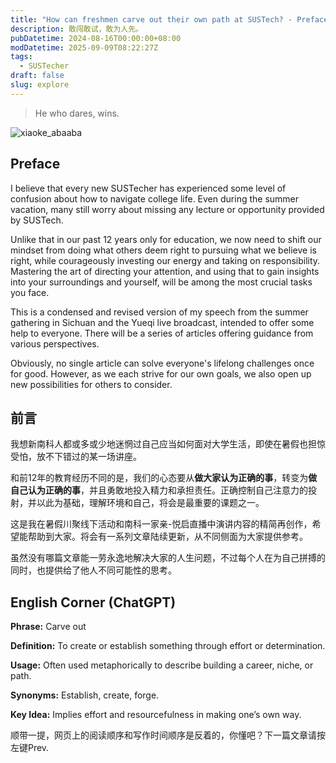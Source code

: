 ```yaml
---
title: "How can freshmen carve out their own path at SUSTech? - Preface"
description: 敢闯敢试，敢为人先。
pubDatetime: 2024-08-16T00:00:00+08:00
modDatetime: 2025-09-09T08:22:27Z
tags:
  - SUSTecher
draft: false
slug: explore
---
```


>He who dares, wins.

![xiaoke_abaaba](@/assets/images/abaaba.png)

## Preface

I believe that every new SUSTecher has experienced some level of confusion about how to navigate college life. Even during the summer vacation, many still worry about missing any lecture or opportunity provided by SUSTech.

Unlike that in our past 12 years only for education, we now need to shift our mindset from doing what others deem right to pursuing what we believe is right, while courageously investing our energy and taking on responsibility. Mastering the art of directing your attention, and using that to gain insights into your surroundings and yourself, will be among the most crucial tasks you face.

This is a condensed and revised version of my speech from the summer gathering in Sichuan and the Yueqi live broadcast, intended to offer some help to everyone. There will be a series of articles offering guidance from various perspectives.

Obviously, no single article can solve everyone's lifelong challenges once for good. However, as we each strive for our own goals, we also open up new possibilities for others to consider.

## 前言

我想新南科人都或多或少地迷惘过自己应当如何面对大学生活，即使在暑假也担惊受怕，放不下错过的某一场讲座。

和前12年的教育经历不同的是，我们的心态要从**做大家认为正确的事**，转变为**做自己认为正确的事**，并且勇敢地投入精力和承担责任。正确控制自己注意力的投射，并以此为基础，理解环境和自己，将会是最重要的课题之一。

这是我在暑假川聚线下活动和南科一家亲-悦启直播中演讲内容的精简再创作，希望能帮助到大家。将会有一系列文章陆续更新，从不同侧面为大家提供参考。

虽然没有哪篇文章能一劳永逸地解决大家的人生问题，不过每个人在为自己拼搏的同时，也提供给了他人不同可能性的思考。

## English Corner (ChatGPT)

**Phrase:** Carve out

**Definition:** To create or establish something through effort or determination.

**Usage:** Often used metaphorically to describe building a career, niche, or path.

**Synonyms:** Establish, create, forge.

**Key Idea:** Implies effort and resourcefulness in making one’s own way.

顺带一提，网页上的阅读顺序和写作时间顺序是反着的，你懂吧？下一篇文章请按左键Prev.
